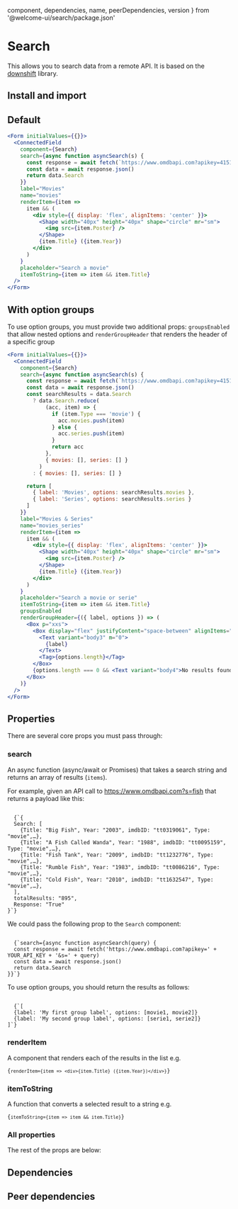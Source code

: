 
  component,
  dependencies,
  name,
  peerDependencies,
  version
} from '@welcome-ui/search/package.json'

# Search

<tagversion version={version} name={name} />

This allows you to search data from a remote API. It is based on the [downshift](https://github.com/downshift-js/downshift) library.

## Install and import

<usage component={component} name={name} peerDependencies={peerDependencies} />

## Default

```jsx
<Form initialValues={{}}>
  <ConnectedField
    component={Search}
    search={async function asyncSearch(s) {
      const response = await fetch(`https://www.omdbapi.com?apikey=41514363&s=${s}`)
      const data = await response.json()
      return data.Search
    }}
    label="Movies"
    name="movies"
    renderItem={item =>
      item && (
        <div style={{ display: 'flex', alignItems: 'center' }}>
          <Shape width="40px" height="40px" shape="circle" mr="sm">
            <img src={item.Poster} />
          </Shape>
          {item.Title} ({item.Year})
        </div>
      )
    }
    placeholder="Search a movie"
    itemToString={item => item && item.Title}
  />
</Form>
```

## With option groups

To use option groups, you must provide two additional props: `groupsEnabled` that allow nested options and `renderGroupHeader` that renders the header of a specific group

```jsx
<Form initialValues={{}}>
  <ConnectedField
    component={Search}
    search={async function asyncSearch(s) {
      const response = await fetch(`https://www.omdbapi.com?apikey=41514363&s=${s}`)
      const data = await response.json()
      const searchResults = data.Search
        ? data.Search.reduce(
            (acc, item) => {
              if (item.Type === 'movie') {
                acc.movies.push(item)
              } else {
                acc.series.push(item)
              }
              return acc
            },
            { movies: [], series: [] }
          )
        : { movies: [], series: [] }

      return [
        { label: 'Movies', options: searchResults.movies },
        { label: 'Series', options: searchResults.series }
      ]
    }}
    label="Movies & Series"
    name="movies_series"
    renderItem={item =>
      item && (
        <div style={{ display: 'flex', alignItems: 'center' }}>
          <Shape width="40px" height="40px" shape="circle" mr="sm">
            <img src={item.Poster} />
          </Shape>
          {item.Title} ({item.Year})
        </div>
      )
    }
    placeholder="Search a movie or serie"
    itemToString={item => item && item.Title}
    groupsEnabled
    renderGroupHeader={({ label, options }) => (
      <Box p="xxs">
        <Box display="flex" justifyContent="space-between" alignItems="center">
          <Text variant="body3" m="0">
            {label}
          </Text>
          <Tag>{options.length}</Tag>
        </Box>
        {options.length === 0 && <Text variant="body4">No results found</Text>}
      </Box>
    )}
  />
</Form>
```

## Properties

There are several core props you must pass through:

### search

An async function (async/await or Promises) that takes a search string and returns an array of results (`items`).

For example, given an API call to https://www.omdbapi.com?s=fish that returns a payload like this:

<code language="json">
  {`{
  Search: [
    {Title: "Big Fish", Year: "2003", imdbID: "tt0319061", Type: "movie",…},
    {Title: "A Fish Called Wanda", Year: "1988", imdbID: "tt0095159", Type: "movie",…},
    {Title: "Fish Tank", Year: "2009", imdbID: "tt1232776", Type: "movie",…},
    {Title: "Rumble Fish", Year: "1983", imdbID: "tt0086216", Type: "movie",…},
    {Title: "Cold Fish", Year: "2010", imdbID: "tt1632547", Type: "movie",…},
  ],
  totalResults: "895",
  Response: "True"
}`}
</code>

We could pass the following prop to the `Search` component:

<code>
  {`search={async function asyncSearch(query) {
  const response = await fetch('https://www.omdbapi.com?apikey=' + YOUR_API_KEY + '&s=' + query)
  const data = await response.json()
  return data.Search
}}`}
</code>

To use option groups, you should return the results as follows:

<code language="json">
  {`[
  {label: 'My first group label', options: [movie1, movie2]}
  {label: 'My second group label', options: [serie1, serie2]}
]`}
</code>

### renderItem

A component that renders each of the results in the list e.g.

<code>{`renderItem={item => <div>{item.Title} ({item.Year})</div>}`}</code>

### itemToString

A function that converts a selected result to a string e.g.

<code>{`itemToString={item => item && item.Title}`}</code>

### All properties

The rest of the props are below:

<props propTypes={props.propTypes.Search} />

## Dependencies

<dependencies dependencies={dependencies} />

## Peer dependencies

<dependencies dependencies={peerDependencies} />
